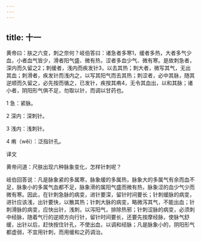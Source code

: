 ```yaml
---
---
---
```

title: 十一
---




黄帝曰：肤之六变，刺之奈何？岐伯答曰：诸急者多寒1，缓者多热，大者多气少血，小者血气皆少，滑者阳气盛、微有热，涩者多血少气、微有寒。是故刺急者，深内而久留之2；刺缓者，浅内而疾发针3，以去其热；刺大者，微写其气，无出其血；刺滑者，疾发针而浅内之，以写其阳气而去其热；刺涩者，必中其脉，随其逆顺而久留之，必先按而循之，已发针，疾按其痏4，无令其血出，以和其脉；诸小者，阴阳形气俱不足，勿取以针，而调以甘药也。

1 急：紧脉。

2 深内：深刺针。

3 浅内：浅刺针。

4 痏（wěi）：泛指针孔。

译文

黄帝问道：尺肤出现六种脉象变化，怎样针刺呢？

岐伯回答说：凡是脉象紧的多属寒，脉象缓的多属热，脉象大的多属气有余而血不足，脉象小的多属气血都不足，脉象滑的属阳气盛而微有热，脉象涩的血少气少而微有寒。因此，在针刺急脉的病变，进针要深，留针时间要长；针刺缓脉的病变，进针应该浅，出针要快，以散其热；针刺大脉的病变，略微泻其气，不能出血；针刺滑脉的病变，应快出针，浅刺，以泻阳气，排除热邪；针刺涩脉的病变，必须刺中经脉，随着气行的逆顺方向行针，留针时间要长，还要先按摩经脉，使脉气舒缓，出针以后，赶快按住针孔，不使出血，以调和经脉；凡是脉象小的，阴阳形气都虚弱，不宜用针刺，而用缓和之药调治。
